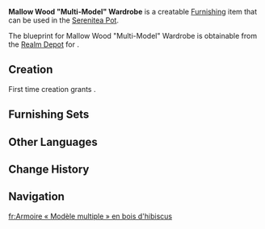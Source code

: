 {{Furnishing Infobox
|id             = 361113
|image          = Item Mallow Wood "Multi-Model" Wardrobe.png
|category       = Large Furnishing
|subcategory    = Cabinet
|quality        = 3
|adeptal_energy = 60
|load           = 85
|reduced_load   = 64
|description    = This luxuriously adorned wardrobe is crafted from Mallow Wood. At first glance, it seems to have used a traditional symmetric design, but in truth, the interior is divided into multiple independent sections. Fontaine's fashion field favors "distinctiveness" in design, which causes clothing from different designers to vary significantly in dimensions. To ensure aesthetic excellence while addressing diverse storage needs, this wardrobe comes with removable inner panels to assist customers in achieving "dynamic planning of wardrobe space"...
|blueprint      = Realm Depot
}}
'''Mallow Wood "Multi-Model" Wardrobe''' is a creatable [[Furnishing]] item that can be used in the [[Serenitea Pot]].

The blueprint for Mallow Wood "Multi-Model" Wardrobe is obtainable from the [[Realm Depot]] for {{Item|Realm Currency|24|x=160}}.

==Creation==
First time creation grants {{Item|Trust|24|x=60}}.
{{Recipe
|type = Creation
|time = 14h
|Mallow Wood = 10
|Fabric = 2
|sort = Mallow Wood;Fabric
}}

==Furnishing Sets==
{{Craft Usage|type=Furnishing Set}}

==Other Languages==
{{Other Languages
|en      = Mallow Wood "Multi-Model" Wardrobe
|zhs     = 悬铃木「多重版型」衣柜
|zhs_rm  = 
|zht     = 懸鈴木「多重版型」衣櫃
|zht_rm  = 
|zh_tl   = 
|ja      = マロウ材の「マルチ」クローゼット
|ja_rm   = Marou-zai no "Maruchi" Kuroozetto
|ja_tl   = 
|ko      = 버즘나무 원목 「다중형」 옷장
|ko_rm   = 
|ko_tl   = 
|es      = Armario de madera de malvavisco: Versión pesada
|es_tl   = Mallow Wood Wardrobe: Heavy Version
|fr      = Armoire « Modèle multiple » en bois d'hibiscus
|fr_tl   = {{Lex|Mallow|fr}} Wood "Multiple Model" Wardrobe
|ru      = Платяной шкаф из древесины мальвы «Мультимодуль»
|ru_tl   = 
|th      = ตู้เสื้อผ้าไม้ Mallow "รุ่นหลายชั้น"
|th_rm   = 
|th_tl   = 
|vi      = Tủ Áo "Mẫu Đa Năng" Gỗ Ngô Đồng
|vi_tl   = 
|de      = Kleiderschrank „Zahlreiche Ausführungen“ aus Platanenholz
|de_tl   = Mallow Wood Wardrobe "Numerous Designs"
|id      = Lemari Baju "Multi Model" Kayu Mallow
|id_tl   = Mallow Wood "Multi-Model" Wardrobe
|pt      = Armário de Madeira de Malva "Multimodelos"
|pt_tl   = 
|tr      = Çınar "Çok Modelli" Gardırop
|tr_tl   = 
|it      = Armadio multimodello in legno di malva
|it_tl   = Mallow Wood Multi-Model Wardrobe
}}

==Change History==
{{Change History|4.3}}

==Navigation==
{{Furnishing Navbox|interior}}

[[fr:Armoire « Modèle multiple » en bois d'hibiscus]]